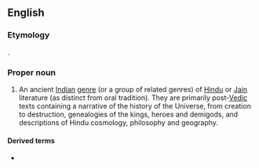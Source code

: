 ==English==
{{wikipedia|Puranas}}

===Etymology===
{{bor|en|sa|पुराण|tr=purāṇá||stories of ancient times told in a new manner|withtext=1}}.

===Proper noun===
{{en-proper noun|Puranas}}

# {{lb|en|Hinduism}} An ancient [[Indian]] [[genre]] (or a group of related genres) of [[Hindu]] or [[Jain]] literature (as distinct from oral tradition). They are primarily post-[[Vedic]] texts containing a narrative of the history of the Universe, from creation to destruction, genealogies of the kings, heroes and demigods, and descriptions of Hindu cosmology, philosophy and geography.

====Derived terms====
* {{l|en|Puranic}}

{{rfc|en}}